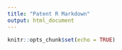 ```yaml
---
title: "Patent R Markdown"
output: html_document
---
```


```r
knitr::opts_chunk$set(echo = TRUE)
```
